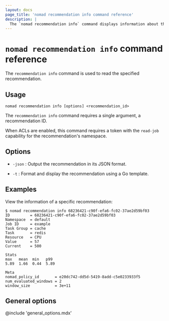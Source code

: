 ```yaml
---
layout: docs
page_title: 'nomad recommendation info command reference'
description: |
  The `nomad recommendation info` command displays information about the specified recommendation in Nomad Enterprise.
---
```


# `nomad recommendation info` command reference

The `recommendation info` command is used to read the specified recommendation.

<EnterpriseAlert product="nomad"/>

## Usage

```plaintext
nomad recommendation info [options] <recommendation_id>
```

The `recommendation info` command requires a single argument, a recommendation ID.

When ACLs are enabled, this command requires a token with the `read-job`
capability for the recommendation's namespace.

## Options

- `-json` : Output the recommendation in its JSON format.

- `-t` : Format and display the recommendation using a Go template.

## Examples

View the information of a specific recommendation:

```shell-session
$ nomad recommendation info 68236421-c90f-efa6-fc02-37ae2d59bf03
ID         = 68236421-c90f-efa6-fc02-37ae2d59bf03
Namespace  = default
Job ID     = example
Task Group = cache
Task       = redis
Resource   = CPU
Value      = 57
Current    = 500

Stats
max   mean  min   p99
5.89  1.66  0.44  5.89

Meta
nomad_policy_id       = e20dc742-dd5d-5419-8add-c5e0233933f5
num_evaluated_windows = 2
window_size           = 3e+11
```

## General options

@include 'general_options.mdx'
